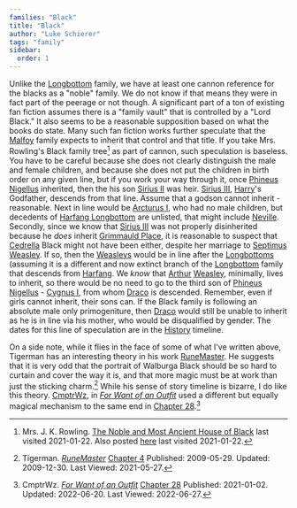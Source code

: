 ```yaml
---
families: "Black"
title: "Black"
author: "Luke Schierer"
tags: "family"
sidebar:
  order: 1
---
```


<Family surn={frontmatter.surn} />

Unlike the [Longbottom][] family, we have at least one cannon reference for the
blacks as a "noble" family.  We do not know if that means they were in fact
part of the peerage or not though.  A significant part of a ton of existing
fan fiction assumes there is a "family vault" that is controlled by a "Lord
Black." It also seems to be a reasonable supposition based on what the books do
state.  Many such fan fiction works further speculate that the [Malfoy][] family
expects to inherit that control and that title.  If you take Mrs. Rowling's
Black family tree[^210122-26] as part of cannon, such speculation is baseless.
You have to be careful because she does not clearly distinguish the male and
female children, and because she does not put the children in birth order on
any given line, but if you work your way through it, once [Phineus Nigellus]
inherited, then the his son [Sirius II] was heir.  [Sirius III], [Harry]'s
Godfather, descends from that line.  Assume that a godson cannot inherit -
reasonable.  Next in line would be [Arcturus I](Arcturus), who had no male
children, but decedents of [Harfang Longbottom][Harfang] are unlisted, that
might include [Neville].  Secondly, since we know that [Sirius III][] was
not properly disinherited because he *does* inherit [Grimmauld Place], it
is reasonable to suspect that [Cedrella][] Black might not have been either,
despite her marriage to [Septimus Weasley][Septimus].  If so, then the
[Weasleys][] would be in line after the [Longbottoms] (assuming it is a
different and now extinct branch of the [Longbottom][] family that descends
from [Harfang][].  We *know* that [Arthur][] [Weasley][], minimally, lives
to inherit, so there would be no need to go to the third son of [Phineus
Nigellus][] - [Cygnus I][], from whom [Draco][] is descended.  Remember,
even if girls cannot inherit, their sons can.   If the Black family is
following an absolute male only primogeniture, then [Draco][] would still
be unable to inherit as he is in line via his mother, who would be
disqualified by gender.  The dates for this line of speculation are in
the [History][] timeline.

[History]: <../../history>

[Draco]: <../malfoy/draco_lucius>

[Phineus Nigellus]: <phineus_nigellus>

[Cygnus I]: <../black/cygnus>

[Malfoy]: <../malfoy>

[Weasleys]: <../weasley>

[Weasley]: <../weasley>

[Harfang]: <../longbottom/harfang>

[Arthur]: <../weasley/arthur>

[Cedrella]: <cedrella>

[Septimus]: <../weasley/septimus>

[Sirius III]: <sirius_iii>

[Sirius II]: <sirius_ii>

[Longbottom]: <../longbottom>

[Longbottoms]: <../longbottom>

[Grimmauld Place]: <../../grimmauld_place>

[Neville]: <../longbottom/neville>

[Harry]: <../potter/harry_james>

On a side note, while it flies in the face of some of what I've written above,
Tigerman has an interesting theory in his work [RuneMaster][RMff1].  He suggests
that it is very odd that the portrait of Walburga Black should be so hard to
curtain and cover the way it is, and that more magic must be at work than just
the sticking charm.[^210527-1] While his sense of story timeline is bizarre, I
do like this theory.  [CmptrWz][CW1], in _[For Want of an Outfit][FWO1]_ used a
different but equally magical mechanism to the same end in [Chapter
28][FWOC28-1].[^220627-1]

[CW1]: https://archiveofourown.org/users/CmptrWz/pseuds/CmptrWz

[FWO1]: https://archiveofourown.org/works/28507302/

[FWO2]: https://archiveofourown.org/works/28507302/

[FWOC28-1]: https://archiveofourown.org/works/28507302/chapters/78741424

[^220627-1]: CmptrWz. _[For Want of an Outfit][FWO2]_
    [Chapter 28](https://archiveofourown.org/works/28507302/chapters/78741424)
    Published: 2021-01-02. Updated: 2022-06-20.  Last Viewed: 2022-06-27.

[^210527-1]: Tigerman. _[RuneMaster](https://www.fanfiction.net/s/5077573)_
    [Chapter 4](https://www.fanfiction.net/s/5077573/4/RuneMaster)
    Published: 2009-05-29. Updated: 2009-12-30. Last Viewed: 2021-05-27.

[RMff1]: https://www.fanfiction.net/s/5077573

[^210122-26]: Mrs. J. K. Rowling.
    [The Noble and Most Ancient House of Black](https://i.imgur.com/GbPzUmg.jpg)
    last visited 2021-01-22.  Also posted
    [here](https://static.wikia.nocookie.net/harrypotter/images/4/4f/JKRBlackFamilyTree.jpg/revision/latest/scale-to-width-down/1000?cb=20120710010553)
    last visited 2021-01-22.

